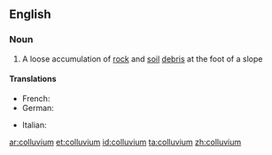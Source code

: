 ==English==

===Noun===
{{wikipedia}}
{{en-noun|colluvia}}

#{{geology}} A loose accumulation of [[rock]] and [[soil]] [[debris]] at the foot of a slope
====Translations====
{{trans-top|a loose accumulation of rock and soil debris at the foot of a slope}}
* French: {{t+|fr|colluvion|m}}
* German: {{t-|de|Kolluvium}}
{{trans-mid}}
* Italian: {{t-|it|colluvium}}
{{trans-bottom}}

[[ar:colluvium]]
[[et:colluvium]]
[[id:colluvium]]
[[ta:colluvium]]
[[zh:colluvium]]